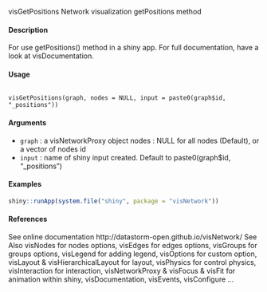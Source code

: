 
visGetPositions Network visualization getPositions method

#### Description
For use getPositions() method in a shiny app. For full documentation, have a look at visDocumentation.

#### Usage
<pre><code>
visGetPositions(graph, nodes = NULL, input = paste0(graph$id, "_positions"))
</code></pre>

#### Arguments
* ``graph`` : a visNetworkProxy object nodes : NULL for all nodes (Default), or a vector of nodes id
* ``input`` : name of shiny input created. Default to paste0(graph$id, "_positions")

#### Examples
```r

shiny::runApp(system.file("shiny", package = "visNetwork"))

```

#### References
See online documentation http://datastorm-open.github.io/visNetwork/
See Also
visNodes for nodes options, visEdges for edges options, visGroups for groups options, visLegend
for adding legend, visOptions for custom option, visLayout & visHierarchicalLayout for layout,
visPhysics for control physics, visInteraction for interaction, visNetworkProxy & visFocus & visFit
for animation within shiny, visDocumentation, visEvents, visConfigure ...
